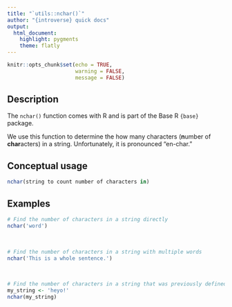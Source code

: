 ```yaml
---
title: "`utils::nchar()`"
author: "{introverse} quick docs"
output: 
  html_document:
    highlight: pygments
    theme: flatly
---
```



```r
knitr::opts_chunk$set(echo = TRUE, 
                      warning = FALSE, 
                      message = FALSE)
```


## Description

The `nchar()` function comes with R and is part of the Base R `{base}` package.
  
We use this function to determine the how many characters (**n**umber of **char**acters) in a string. Unfortunately, it is pronounced "en-char."




## Conceptual usage 

```r
nchar(string to count number of characters in)
```

## Examples


```r
# Find the number of characters in a string directly
nchar('word')
```

<br>  <!-- Do not delete the <br>, and make sure to keep the previous and following lines blank. -->


```r
# Find the number of characters in a string with multiple words
nchar('This is a whole sentence.')
```

<br>  <!-- Do not delete the <br>, and make sure to keep the previous and following lines blank. -->


```r
# Find the number of characters in a string that was previously defined as a variable.
my_string <- 'heyo!'
nchar(my_string)
```
